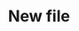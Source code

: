 ---
sidebarTitle: "Router"
icon: 'Router'
title: 'New file'
description: 'Description of your new file.'
mode: "wide"
---